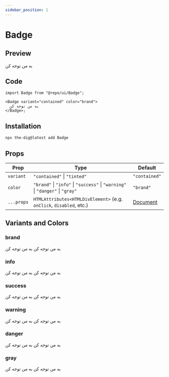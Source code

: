 ```yaml
---
sidebar_position: 1
---
```


# Badge

## Preview


<Container>
  <Badge>به من توجه کن</Badge>
</Container>

## Code

```tsx
import Badge from "@repo/ui/Badge";

<Badge variant="contained" color="brand">
  به من توجه کن
</Badge>;
```

## Installation

```bash
npx the-dig@latest add Badge
```

## Props

| Prop       | Type                                                                          | Default                                                                  |
| ---------- | ----------------------------------------------------------------------------- | ------------------------------------------------------------------------ |
| `variant`  | `"contained"` \| `"tinted"`                                                   | `"contained"`                                                            |
| `color`    | `"brand"` \| `"info"` \| `"success"` \| `"warning"` \| `"danger"` \| `"gray"` | `"brand"`                                                                |
| `...props` | `HTMLAttributes<HTMLDivElement>` (e.g. `onClick`, `disabled`, etc.)           | [Document](https://developer.mozilla.org/en-US/docs/Web/API/HTMLElement) |

## Variants and Colors

### brand

<Container>
  <Badge variant="contained" color="brand">
    <span>به من توجه کن</span>
  </Badge>
  <Badge variant="tinted" color="brand">
    <span>به من توجه کن</span>
  </Badge>
</Container>

### info

<Container>
  <Badge variant="contained" color="info">
    <span>به من توجه کن</span>
  </Badge>
  <Badge variant="tinted" color="info">
    <span>به من توجه کن</span>
  </Badge>
</Container>

### success

<Container>
  <Badge variant="contained" color="success">
    <span>به من توجه کن</span>
  </Badge>
  <Badge variant="tinted" color="success">
    <span>به من توجه کن</span>
  </Badge>
</Container>

### warning

<Container>
  <Badge variant="contained" color="warning">
    <span>به من توجه کن</span>
  </Badge>
  <Badge variant="tinted" color="warning">
    <span>به من توجه کن</span>
  </Badge>
</Container>

### danger

<Container>
  <Badge variant="contained" color="danger">
    <span>به من توجه کن</span>
  </Badge>
  <Badge variant="tinted" color="danger">
    <span>به من توجه کن</span>
  </Badge>
</Container>

### gray

<Container>
  <Badge variant="contained" color="gray">
    <span>به من توجه کن</span>
  </Badge>
  <Badge variant="tinted" color="gray">
    <span>به من توجه کن</span>
  </Badge>
</Container>

